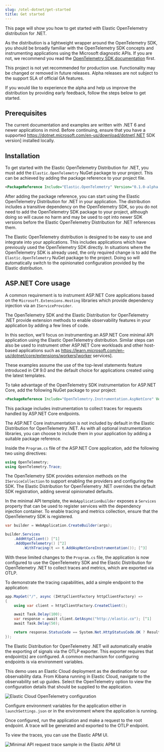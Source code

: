 ```yaml
---
slug: /otel-dotnet/get-started
title: Get started
---
```


This page will show you how to get started with Elastic OpenTelemetry distribution for .NET.

As the distribution is a lightweight wrapper around the OpenTelemetry SDK, you should be broadly
familiar with the OpenTelemetry SDK concepts and instrumenting applications using the Microsoft
diagnostic APIs. If you are not, we recommend you read the
[OpenTelemetry SDK documentation](https://opentelemetry.io/docs/languages/net) first.

<DocCallOut color="warning" title="Alpha release">
  This project is not yet recommended for production use.
  Functionality may be changed or removed in future releases.
  Alpha releases are not subject to the support SLA of official GA features.

  If you would like to experience the alpha and help us improve the distribution by providing
  early feedback, follow the steps below to get started.
</DocCallOut>

## Prerequisites

The current documentation and examples are written with .NET 6 and newer applications in mind.
Before continuing, ensure that you have a supported
https://dotnet.microsoft.com/en-us/download/dotnet[.NET SDK version] installed locally.

## Installation

To get started with the Elastic OpenTelemetry Distribution for .NET, you must add the `Elastic.OpenTelemetry`
NuGet package to your project. This can be achieved by adding the package reference to your project file.

```xml
<PackageReference Include="Elastic.OpenTelemetry" Version="0.1.0-alpha.1" />
```

After adding the package reference, you can start using the Elastic OpenTelemetry Distribution for .NET
in your application. The distribution includes a transitive dependency on the OpenTelemetry SDK,
so you do not need to add the OpenTelemetry SDK package to your project, although doing so will
cause no harm and may be used to opt into newer SDK versions before the Elastic OpenTelemetry Distribution for .NET
references them.

The Elastic OpenTelemetry distribution is designed to be easy to use and integrate into your
applications. This includes applications which have previously used the OpenTelemetry SDK directly.
In situations where the OpenTelemetry SDK is already used, the only required change is
to add the `Elastic.OpenTelemetry` NuGet package to the project. Doing so will automatically
switch to the opinionated configuration provided by the Elastic distribution.

## ASP.NET Core usage

A common requirement is to instrument ASP.NET Core applications based on the `Microsoft.Extensions.Hosting`
libraries which provide dependency injection via an `IServiceProvider`.

The OpenTelemetry SDK and the Elastic Distribution for OpenTelemetry .NET provide extension methods to enable observability
features in your application by adding a few lines of code.

In this section, we'll focus on instrumenting an ASP.NET Core minimal API application using the Elastic
OpenTelemetry distribution. Similar steps can also be used to instrument other ASP.NET Core workloads
and other host-based applications such as https://learn.microsoft.com/en-us/dotnet/core/extensions/workers[worker services].

<DocCallOut title="Note">
	These examples assume the use of the top-level statements feature introduced in C# 9.0 and the
	default choice for applications created using the latest templates.
</DocCallOut>

To take advantage of the OpenTelemetry SDK instrumentation for ASP.NET Core, add the following
NuGet package to your project:

```xml
<PackageReference Include="OpenTelemetry.Instrumentation.AspNetCore" Version="1.7.0" />
```

This package includes instrumentation to collect traces for requests handled by ASP.NET Core endpoints.

<DocCallOut title="Note">
	The ASP.NET Core instrumentation is not included by default in the Elastic Distribution for OpenTelemetry .NET.
	As with all optional instrumentation libraries, you can choose to include them in your application by
	adding a suitable package reference.
</DocCallOut>

Inside the `Program.cs` file of the ASP.NET Core application, add the following two using directives:

```csharp
using OpenTelemetry;
using OpenTelemetry.Trace;
```

The OpenTelemetry SDK provides extension methods on the `IServiceCollection` to support enabling the
providers and configuring the SDK. The Elastic Distribution for OpenTelemetry .NET overrides the default SDK registration,
adding several opinionated defaults.

In the minimal API template, the `WebApplicationBuilder` exposes a `Services` property that can be used
to register services with the dependency injection container. To enable tracing and metrics collection,
ensure that the OpenTelemetry SDK is registered.

```csharp
var builder = WebApplication.CreateBuilder(args);

builder.Services
	.AddHttpClient() [^1]
	.AddOpenTelemetry() [^2]
		.WithTracing(t => t.AddAspNetCoreInstrumentation()); [^3]
```
[^1]: The `AddHttpClient` method registers the `IHttpClientFactory` service with the dependency
injection container. This is NOT required to enable OpenTelemetry, but the example endpoint will use it to
send an HTTP request.
[^2]: The `AddOpenTelemetry` method registers the OpenTelemetry SDK with the dependency injection
container. When available, the Elastic Distribution for OpenTelemetry .NET will override this to add opinionated defaults.
[^3]: Configure tracing to instrument requests handled by ASP.NET Core.

With these limited changes to the `Program.cs` file, the application is now configured to use the
OpenTelemetry SDK and the Elastic Distribution for OpenTelemetry .NET to collect traces and metrics, which are exported via
OTLP.

To demonstrate the tracing capabilities, add a simple endpoint to the application:

```csharp
app.MapGet("/", async (IHttpClientFactory httpClientFactory) =>
{
	using var client = httpClientFactory.CreateClient();

	await Task.Delay(100);
	var response = await client.GetAsync("http://elastic.co"); [^1]
	await Task.Delay(50);

	return response.StatusCode == System.Net.HttpStatusCode.OK ? Results.Ok() : Results.StatusCode(500);
});
```
[^1]: Using this URL will require two redirects, allowing us to see multiple spans in the trace.

The Elastic Distribution for OpenTelemetry .NET will automatically enable the exporting of signals via the OTLP exporter. This
exporter requires that endpoint(s) are configured. A common mechanism for configuring endpoints is
via environment variables.

This demo uses an Elastic Cloud deployment as the destination for our observability data. From Kibana
running in Elastic Cloud, navigate to the observability set up guides. Select the OpenTelemetry option
to view the configuration details that should be supplied to the application.

![Elastic Cloud OpenTelemetry configuration](./images/elastic-cloud-opentelemetry-configuration.png)

Configure environment variables for the application either in `launchSettings.json` or in the environment
where the application is running.

Once configured, run the application and make a request to the root endpoint. A trace will be generated
and exported to the OTLP endpoint.

To view the traces, you can use the Elastic APM UI.

![Minimal API request trace sample in the Elastic APM UI](./images/trace-sample-minimal-api.png)